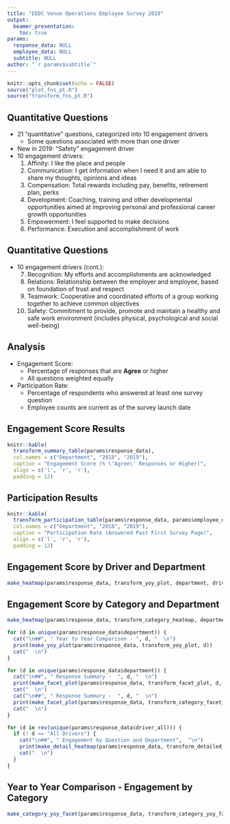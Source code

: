 ```yaml
---
title: "EEDC Venue Operations Employee Survey 2019"
output: 
  beamer_presentation:
    toc: true
params:
  response_data: NULL
  employee_data: NULL
  subtitle: NULL
author: "`r params$subtitle`"
---
```


```r
knitr::opts_chunk$set(echo = FALSE)
source("plot_fns_pt.R")
source("transform_fns_pt.R")
```

## Quantitative Questions
- 21 "quantitative" questions, categorized into 10 engagement drivers
  - Some questions associated with more than one driver
- New in 2019: "Safety" engagement driver
- 10 engagement drivers:
  1. Affinity: I like the place and people
  2. Communication: I get information when I need it and  am able to share my thoughts, opinions and ideas
  3. Compensation: Total rewards including pay, benefits, retirement plan, perks
  4. Development: Coaching, training and other developmental opportunities aimed at improving personal and professional career growth opportunities
  5. Empowerment: I feel supported to make decisions
  6. Performance: Execution and accomplishment of work
        
## Quantitative Questions
- 10 engagement drivers (cont.):
  7. Recognition: My efforts and accomplishments are acknowledged
  8. Relations: Relationship between the employer and employee, based on foundation of trust and respect
  9. Teamwork: Cooperative and coordinated efforts of a group working together to achieve common objectives
  10. Safety: Commitment to provide, promote and maintain a healthy and safe work environment (includes physical, psychological and social well-being) 
    
## Analysis
- Engagement Score:
  - Percentage of responses that are **Agree** or higher
  - All questions weighted equally
- Participation Rate:
  - Percentage of respondents who answered at least one survey question
  - Employee counts are current as of the survey launch date

## Engagement Score Results

```r
knitr::kable(
  transform_summary_table(params$response_data),
  col.names = c("Department", "2018", "2019"),
  caption = "Engagement Score (% \'Agree\' Responses or Higher)",
  align = c('l', 'r', 'r'),
  padding = 12)
```

## Participation Results

```r
knitr::kable(
  transform_participation_table(params$response_data, params$employee_data),
  col.names = c("Department", "2018", "2019"),
  caption = "Participation Rate (Answered Past First Survey Page)",
  align = c('l', 'r', 'r'),
  padding = 12)
```

## Engagement Score by Driver and Department
```r
make_heatmap(params$response_data, transform_yoy_plot, department, driver_all)
```

## Engagement Score by Category and Department
```r
make_heatmap(params$response_data, transform_category_heatmap, department, category)
```

<!-- Year over Year Plots -->

```r
for (d in unique(params$response_data$department)) {
  cat("\n##", " Year to Year Comparison - ", d, "  \n")
  print(make_yoy_plot(params$response_data, transform_yoy_plot, d))
  cat("  \n")
}
```

<!-- Facet Plots -->

```r
for (d in unique(params$response_data$department)) {
  cat("\n##", " Response Summary -  ", d, "  \n")
  print(make_facet_plot(params$response_data, transform_facet_plot, d, driver_all, "Driver"))
  cat("  \n")
  cat("\n##", " Response Summary -  ", d, "  \n")
  print(make_facet_plot(params$response_data, transform_category_facet_plot, d, category, "Category"))
  cat("  \n")
}
```

<!-- Detailed Heatmaps -->

```r
for (d in rev(unique(params$response_data$driver_all))) {
  if (! d == "All Drivers") {
    cat("\n##", " Engagement by Question and Department",  "\n")
    print(make_detail_heatmap(params$response_data, transform_detailed_heatmap, d))
    cat("  \n")  
  }
}
```

## Year to Year Comparison - Engagement by Category

```r
make_category_yoy_facet(params$response_data, transform_category_yoy_facet)
```
